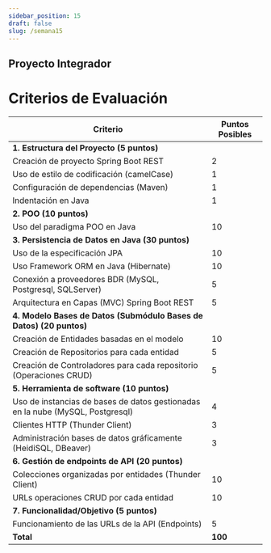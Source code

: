 ```yaml
---
sidebar_position: 15
draft: false
slug: /semana15
---
```


## Proyecto Integrador

# Criterios de Evaluación

| Criterio | Puntos Posibles |
|---|---|
| **1. Estructura del Proyecto (5 puntos)** |  |
| Creación de proyecto Spring Boot REST | 2 |
| Uso de estilo de codificación (camelCase) | 1 |
| Configuración de dependencias (Maven) | 1 |
| Indentación en Java | 1 |
| **2. POO (10 puntos)** |  |
| Uso del paradigma POO en Java | 10 |
| **3. Persistencia de Datos en Java (30 puntos)** |  |
| Uso de la especificación JPA | 10 |
| Uso Framework ORM en Java (Hibernate) | 10 |
| Conexión a proveedores BDR (MySQL, Postgresql, SQLServer) | 5 |
| Arquitectura en Capas (MVC) Spring Boot REST | 5 |
| **4. Modelo Bases de Datos (Submódulo Bases de Datos) (20 puntos)** |  |
| Creación de Entidades basadas en el modelo | 10 |
| Creación de Repositorios para cada entidad | 5 |
| Creación de Controladores para cada repositorio (Operaciones CRUD) | 5 |
| **5. Herramienta de software (10 puntos)** |  |
| Uso de instancias de bases de datos gestionadas en la nube (MySQL, Postgresql) | 4 |
| Clientes HTTP (Thunder Client) | 3 |
| Administración bases de datos gráficamente (HeidiSQL, DBeaver) | 3 |
| **6. Gestión de endpoints de API (20 puntos)** |  |
| Colecciones organizadas por entidades (Thunder Client) | 10 |
| URLs operaciones CRUD por cada entidad | 10 |
| **7. Funcionalidad/Objetivo (5 puntos)** |  |
| Funcionamiento de las URLs de la API (Endpoints) | 5 |
| **Total** | **100** |

